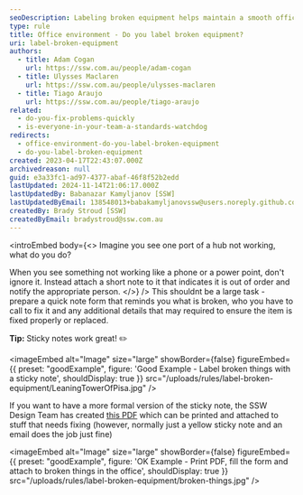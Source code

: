 ```yaml
---
seoDescription: Labeling broken equipment helps maintain a smooth office environment by keeping track of issues and ensuring prompt fixes.
type: rule
title: Office environment - Do you label broken equipment?
uri: label-broken-equipment
authors:
  - title: Adam Cogan
    url: https://ssw.com.au/people/adam-cogan
  - title: Ulysses Maclaren
    url: https://ssw.com.au/people/ulysses-maclaren
  - title: Tiago Araujo
    url: https://ssw.com.au/people/tiago-araujo
related:
  - do-you-fix-problems-quickly
  - is-everyone-in-your-team-a-standards-watchdog
redirects:
  - office-environment-do-you-label-broken-equipment
  - do-you-label-broken-equipment
created: 2023-04-17T22:43:07.000Z
archivedreason: null
guid: e3a33fc1-ad97-4377-abaf-46f8f52b2edd
lastUpdated: 2024-11-14T21:06:17.000Z
lastUpdatedBy: Babanazar Kamyljanov [SSW]
lastUpdatedByEmail: 138548013+babakamyljanovssw@users.noreply.github.com
createdBy: Brady Stroud [SSW]
createdByEmail: bradystroud@ssw.com.au
---
```


<introEmbed
  body={<>
Imagine you see one port of a hub not working, what do you do?

When you see something not working like a phone or a power point, don't ignore it. Instead attach a short note to it that indicates it is out of order and notify the appropriate person.
  </>}
/>
This shouldnt be a large task - prepare a quick note form that reminds you what is broken, who you have to call to fix it and any additional details that may required to ensure the item is fixed properly or replaced.

**Tip:** Sticky notes work great! ✏️

<imageEmbed
  alt="Image"
  size="large"
  showBorder={false}
  figureEmbed={{
    preset: "goodExample",
    figure: 'Good Example - Label broken things with a sticky note',
    shouldDisplay: true
  }}
  src="/uploads/rules/label-broken-equipment/LeaningTowerOfPisa.jpg"
/>

If you want to have a more formal version of the sticky note, the SSW Design Team has created [this PDF](SSW-label-broken-things.pdf) which can be printed and attached to stuff that needs fixing (however, normally just a yellow sticky note and an email does the job just fine)

<imageEmbed
  alt="Image"
  size="large"
  showBorder={false}
  figureEmbed={{
    preset: "goodExample",
    figure: 'OK Example - Print PDF, fill the form and attach to broken things in the office',
    shouldDisplay: true
  }}
  src="/uploads/rules/label-broken-equipment/broken-things.jpg"
/>
